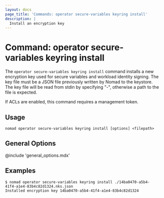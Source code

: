 ```yaml
---
layout: docs
page_title: 'Commands: operator secure-variables keyring install'
description: |
  Install an encryption key
---
```


# Command: operator secure-variables keyring install

The `operator secure-variables keyring install` command installs a new
encryption key used for secure variables and workload identity
signing. The key file must be a JSON file previously written by Nomad
to the keystore. The key file will be read from stdin by specifying
"-", otherwise a path to the file is expected.

If ACLs are enabled, this command requires a management token.

## Usage

```plaintext
nomad operator secure-variables keyring install [options] <filepath>
```

## General Options

@include 'general_options.mdx'

## Examples

```shell-session
$ nomad operator secure-variables keyring install ./14ba0470-a5b4-41f4-a1e4-83b4c82d1324.nks.json
Installed encryption key 14ba0470-a5b4-41f4-a1e4-83b4c82d1324
```
